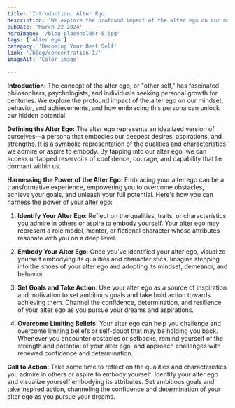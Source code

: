 ```yaml
---
title: 'Introduction: Alter Ego'
description: 'We explore the profound impact of the alter ego on our mindset, behavior, and achievements, and how embracing this persona can unlock our hidden potential.'
pubDate: 'March 22 2024'
heroImage: '/blog-placeholder-5.jpg'
tags: ['Alter ego']
category: 'Becoming Your Best Self'
link: '/blog/concentration-1/'
imageAlt: 'Color image'

---
```

**Introduction:**
The concept of the alter ego, or "other self," has fascinated philosophers, psychologists, and individuals seeking personal growth for centuries. We explore the profound impact of the alter ego on our mindset, behavior, and achievements, and how embracing this persona can unlock our hidden potential.

**Defining the Alter Ego:**
The alter ego represents an idealized version of ourselves—a persona that embodies our deepest desires, aspirations, and strengths. It is a symbolic representation of the qualities and characteristics we admire or aspire to embody. By tapping into our alter ego, we can access untapped reservoirs of confidence, courage, and capability that lie dormant within us.

**Harnessing the Power of the Alter Ego:**
Embracing your alter ego can be a transformative experience, empowering you to overcome obstacles, achieve your goals, and unleash your full potential. Here's how you can harness the power of your alter ego:

1. **Identify Your Alter Ego**: Reflect on the qualities, traits, or characteristics you admire in others or aspire to embody yourself. Your alter ego may represent a role model, mentor, or fictional character whose attributes resonate with you on a deep level.

2. **Embody Your Alter Ego**: Once you've identified your alter ego, visualize yourself embodying its qualities and characteristics. Imagine stepping into the shoes of your alter ego and adopting its mindset, demeanor, and behavior.

3. **Set Goals and Take Action**: Use your alter ego as a source of inspiration and motivation to set ambitious goals and take bold action towards achieving them. Channel the confidence, determination, and resilience of your alter ego as you pursue your dreams and aspirations.

4. **Overcome Limiting Beliefs**: Your alter ego can help you challenge and overcome limiting beliefs or self-doubt that may be holding you back. Whenever you encounter obstacles or setbacks, remind yourself of the strength and potential of your alter ego, and approach challenges with renewed confidence and determination.

**Call to Action:** Take some time to reflect on the qualities and characteristics you admire in others or aspire to embody yourself. Identify your alter ego and visualize yourself embodying its attributes. Set ambitious goals and take inspired action, channeling the confidence and determination of your alter ego as you pursue your dreams.

